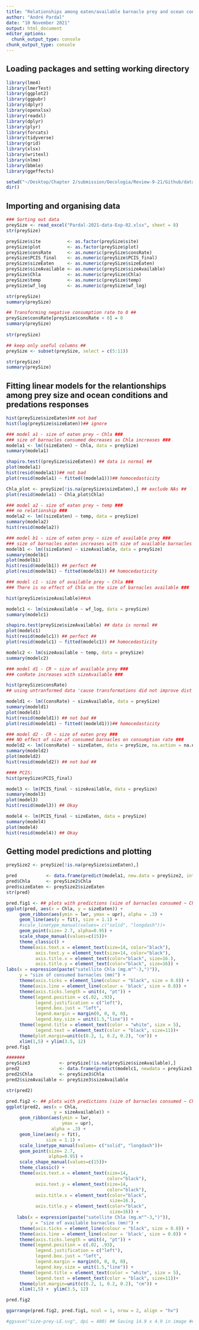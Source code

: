 ```yaml
---
title: "Relationships among eaten/available barnacle prey and ocean conditions/predation responses"
author: "André Pardal"
date: "10 November 2021"
output: html_document
editor_options: 
  chunk_output_type: console
chunk_output_type: console
---
```


## Loading packages and setting working directory ##
```r

library(lme4)
library(lmerTest)
library(ggplot2)
library(ggpubr)
library(dplyr)
library(openxlsx)  
library(readxl)
library(dplyr)
library(plyr)
library(forcats)
library(tidyverse)
library(grid)
library(xlsx)
library(writexl)
library(nlme)
library(bbmle)
library(ggeffects)

setwd("~/Desktop/Chapter 2/submission/Oecologia/Review-9-21/Github/data")
dir()
```


## Importing and organising data ##
```r

### Sorting out data 
preySize <- read_excel("Pardal-2021-data-Exp-02.xlsx", sheet = 8)
str(preySize)

preySize$site          <- as.factor(preySize$site)
preySize$plot          <- as.factor(preySize$plot)
preySize$consRate      <- as.numeric(preySize$consRate)
preySize$PCIS_final    <- as.numeric(preySize$PCIS_final)
preySize$sizeEaten     <- as.numeric(preySize$sizeEaten)
preySize$sizeAvailable <- as.numeric(preySize$sizeAvailable)
preySize$Chla          <- as.numeric(preySize$Chla)
preySize$temp          <- as.numeric(preySize$temp)
preySize$wf_log        <- as.numeric(preySize$wf_log)

str(preySize)
summary(preySize)

## Transforming negative consumption rate to 0 ##
preySize$consRate[preySize$consRate < 0] = 0 
summary(preySize)
                 
str(preySize)

## keep only useful columns ##
preySize <- subset(preySize, select = c(5:11)) 

str(preySize)
summary(preySize)
```


## Fitting linear models for the relantionships among prey size and ocean conditions and predations responses ##
```r

hist(preySize$sizeEaten)## not bad
hist(log(preySize$sizeEaten))## ignore

### model a1 - size of eaten prey ~ Chla ###
### size of barnacles consumed decreases as Chla increases ###
modela1 <- lm((sizeEaten) ~ Chla, data = preySize)
summary(modela1)

shapiro.test((preySize$sizeEaten)) ## data is normal ##
plot(modela1)
hist(resid(modela1))## not bad
plot(resid(modela1) ~ fitted((modela1)))## homocedasticity

Chla_plot <- preySize[!is.na(preySize$sizeEaten),] ## exclude NAs ##
plot(resid(modela1) ~ Chla_plot$Chla)

### model a2 - size of eaten prey ~ temp ###
### no relationship ###
modela2 <- lm((sizeEaten) ~ temp, data = preySize)
summary(modela2)
hist(resid(modela2)) 

### model b1 - size of eaten prey ~ size of available prey ###
### size of barnacles eaten increases with size of available barnacles ###
modelb1 <- lm((sizeEaten) ~ sizeAvailable, data = preySize)
summary(modelb1)
plot(modelb1)
hist(resid(modelb1)) ## perfect ##
plot(resid(modelb1) ~ fitted(modelb1)) ## homocedasticity

### model c1 - size of available prey ~ Chla ###
### There is no effect of Chla on the size of barnacles available ###

hist(preySize$sizeAvailable)##ok

modelc1 <- lm(sizeAvailable ~ wf_log, data = preySize)
summary(modelc1)

shapiro.test(preySize$sizeAvailable) ## data is normal ##
plot(modelc1)
hist(resid(modelc1)) ## perfect ##
plot(resid(modelc1) ~ fitted(modelc1)) ## homocedasticity

modelc2 <- lm(sizeAvailable ~ temp, data = preySize)
summary(modelc2)

### model d1 - CR ~ size of available prey ###
### conRate increases with sizeAvailable ###

hist(preySize$consRate)
## using untranformed data 'cause transformations did not improve dist ##

modeld1 <- lm((consRate) ~ sizeAvailable, data = preySize)
summary(modeld1)
plot(modeld1)
hist(resid(modeld1)) ## not bad ##
plot(resid(modeld1) ~ fitted((modeld1)))## homocedasticity

### model d2 - CR ~ size of eaten prey ###
### NO effect of size of consumed barnacles on consumption rate ###
modeld2 <- lm((consRate) ~ sizeEaten, data = preySize, na.action = na.exclude)
summary(modeld2)
plot(modeld2)
hist(resid(modeld2)) ## not bad ##

#### PCIS:
hist(preySize$PCIS_final)

model3 <- lm(PCIS_final ~ sizeAvailable, data = preySize)
summary(model3)
plot(model3)
hist(resid(model3)) ## Okay

model4 <- lm(PCIS_final ~ sizeEaten, data = preySize)
summary(model4)
plot(model4)
hist(resid(model4)) ## Okay
```


## Getting model predictions and plotting ##
```r

preySize2 <- preySize[!is.na(preySize$sizeEaten),]

pred           <- data.frame(predict(modela1, new.data = preySize2, interval = "confidence"))
pred$Chla      <- preySize2$Chla
pred$sizeEaten <- preySize2$sizeEaten
str(pred)

pred.fig1 <- ## plots with predictions (size of barnacles consumed ~ Chla) ##
ggplot(pred, aes(x = Chla, y = sizeEaten)) +
     geom_ribbon(aes(ymin = lwr, ymax = upr), alpha = .3) +
     geom_line(aes(y = fit), size = 1.1) +
     #scale_linetype_manual(values= c("solid", "longdash"))+
     geom_point(size= 2.7, alpha=0.95) + 
     scale_shape_manual(values=c(15))+
     theme_classic() +
     theme(axis.text.x = element_text(size=14, color="black"), 
           axis.text.y = element_text(size=14, color="black"),
           axis.title.x = element_text(color="black", size=16.),
           axis.title.y = element_text(color="black", size=16)) +
labs(x = expression(paste("satellite Chla (mg.m"^-3,")")),
     y = "size of consumed barnacles (mm)") +
     theme(axis.ticks = element_line(colour = "black", size = 0.8)) +
     theme(axis.line = element_line(colour = 'black', size = 0.8)) +
     theme(axis.ticks.length = unit(4, "pt")) +
     theme(legend.position = c(.02, .93),
           legend.justification = c("left"),
           legend.box.just = "left",
           legend.margin = margin(0, 0, 0, 0),
           legend.key.size = unit(1.5,"line")) +
     theme(legend.title = element_text(color = "white", size = 5),
           legend.text = element_text(color = "black", size=11))+
     theme(plot.margin=unit(c(0.2, 1, 0.2, 0.2), "cm")) +
     xlim(1,5) + ylim(3.5, 12)
pred.fig1

#######
preySize3           <- preySize[!is.na(preySize$sizeAvailable),]
pred2               <- data.frame(predict(modelc1, newdata = preySize3, interval = "confidence"))
pred2$Chla          <- preySize3$Chla
pred2$sizeAvailable <- preySize3$sizeAvailable

str(pred2)

pred.fig2 <- ## plots with predictions (size of barnacles consumed ~ Chla) ##
ggplot(pred2, aes(x = Chla, 
                  y = sizeAvailable)) +
     geom_ribbon(aes(ymin = lwr, 
                     ymax = upr), 
                 alpha = .3) +
     geom_line(aes(y = fit), 
               size = 1.1) +
     scale_linetype_manual(values= c("solid", "longdash"))+
     geom_point(size= 2.7, 
                alpha=0.95) + 
     scale_shape_manual(values=c(15))+
     theme_classic() +
     theme(axis.text.x = element_text(size=14, 
                                      color="black"), 
           axis.text.y = element_text(size=14, 
                                      color="black"),
           axis.title.x = element_text(color="black", 
                                       size=16.),
           axis.title.y = element_text(color="black", 
                                       size=16)) +
    labs(x = expression(paste("satellite Chla (mg.m"^-3,")")),
         y = "size of available barnacles (mm)") +
     theme(axis.ticks = element_line(colour = "black", size = 0.8)) +
     theme(axis.line = element_line(colour = 'black', size = 0.8)) +
     theme(axis.ticks.length = unit(4, "pt")) +
     theme(legend.position = c(.02, .93),
           legend.justification = c("left"),
           legend.box.just = "left",
           legend.margin = margin(0, 0, 0, 0),
           legend.key.size = unit(1.5,"line")) +
     theme(legend.title = element_text(color = "white", size = 5),
           legend.text = element_text(color = "black", size=11))+
     theme(plot.margin=unit(c(0.2, 1, 0.2, 0.2), "cm")) +
     xlim(1,5) +  ylim(3.5, 12)

pred.fig2

ggarrange(pred.fig2, pred.fig1, ncol = 1, nrow = 2, align = "hv")

#ggsave("size-prey-LE.svg", dpi = 400) ## Saving 14.9 x 4.9 in image ##
```
